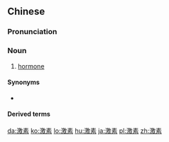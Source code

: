 ==Chinese==
{{zh-forms}}

===Pronunciation===
{{zh-pron
|m=jīsù
|c=gik1 sou3
|mn=xm,zz:kek-sò͘/qz:kiak-sò͘
|cat=n
}}

===Noun===
{{zh-noun}}

# {{lb|zh|physiology}} [[hormone]]

====Synonyms====
* {{zh-l|荷爾蒙}}

====Derived terms====
{{zh-der|雌激素|刺激素|性激素|植物激素|生長激素|雄性激素|黃體激素|黑色素細胞刺激素}}

{{zh-cat|Intermediate}}

[[da:激素]]
[[ko:激素]]
[[lo:激素]]
[[hu:激素]]
[[ja:激素]]
[[pl:激素]]
[[zh:激素]]